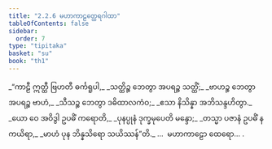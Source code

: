 ```yaml
---
title: "2.2.6 မဟာကာဠတ္ထေရဂါထာ"
tableOfContents: false
sidebar:
  order: 7
type: "tipitaka"
basket: "su"
book: "th1"
---
```



<DynamicBreadcrumb />

<Division number="151" book="th1">

<Paragraph number="321" type="verses" book="th1">
_“ကာဠီ ဣတ္ထီ ဗြဟတီ ဓင်္ကရူပါ,_  
_သတ္ထိဉ္စ ဘေတွာ အပရဉ္စ သတ္ထိံ;_  
_ဗာဟဉ္စ ဘေတွာ အပရဉ္စ ဗာဟံ,_  
_သီသဉ္စ ဘေတွာ ဒဓိထာလကံဝ;_  
_ဧသာ နိသိန္နာ အဘိသန္ဒဟိတွာ._  

</Paragraph>

</Division>
<Division number="152" book="th1">

<Paragraph number="322" type="verses" book="th1">
_ယော ဝေ အဝိဒွါ ဥပဓိံ ကရောတိ,_  
_ပုနပ္ပုနံ ဒုက္ခမုပေတိ မန္ဒော;_  
_တသ္မာ ပဇာနံ ဥပဓိံ န ကယိရာ,_  
_မာဟံ ပုန ဘိန္နသိရော သယိဿန်”တိ._  


</Paragraph>
</Division>

<Paragraph number="323" type="center" book="th1">
…  မဟာကာဠော ထေရော… .
</Paragraph>